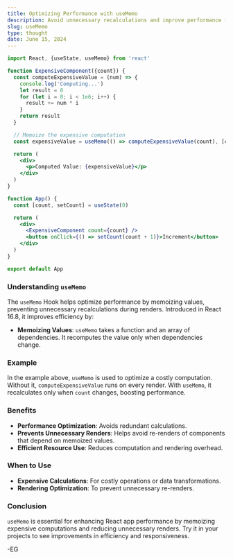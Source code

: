 ```yaml
---
title: Optimizing Performance with useMemo
description: Avoid unnecessary recalculations and improve performance in React applications.
slug: useMemo
type: thought
date: June 15, 2024
---
```


```jsx
import React, {useState, useMemo} from 'react'

function ExpensiveComponent({count}) {
  const computeExpensiveValue = (num) => {
    console.log('Computing...')
    let result = 0
    for (let i = 0; i < 1e6; i++) {
      result += num * i
    }
    return result
  }

  // Memoize the expensive computation
  const expensiveValue = useMemo(() => computeExpensiveValue(count), [count])

  return (
    <div>
      <p>Computed Value: {expensiveValue}</p>
    </div>
  )
}

function App() {
  const [count, setCount] = useState(0)

  return (
    <div>
      <ExpensiveComponent count={count} />
      <button onClick={() => setCount(count + 1)}>Increment</button>
    </div>
  )
}

export default App
```

### Understanding `useMemo`

The `useMemo` Hook helps optimize performance by memoizing values, preventing unnecessary recalculations during renders. Introduced in React 16.8, it improves efficiency by:

- **Memoizing Values**: `useMemo` takes a function and an array of dependencies. It recomputes the value only when dependencies change.

### Example

In the example above, `useMemo` is used to optimize a costly computation. Without it, `computeExpensiveValue` runs on every render. With `useMemo`, it recalculates only when `count` changes, boosting performance.

### Benefits

- **Performance Optimization**: Avoids redundant calculations.
- **Prevents Unnecessary Renders**: Helps avoid re-renders of components that depend on memoized values.
- **Efficient Resource Use**: Reduces computation and rendering overhead.

### When to Use

- **Expensive Calculations**: For costly operations or data transformations.
- **Rendering Optimization**: To prevent unnecessary re-renders.

### Conclusion

`useMemo` is essential for enhancing React app performance by memoizing expensive computations and reducing unnecessary renders. Try it in your projects to see improvements in efficiency and responsiveness.

-EG
